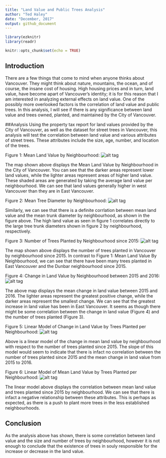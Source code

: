 ```yaml
---
title: "Land Value and Public Trees Analysis"
author: "Ted Haley"
date: "December, 2017"
output: github_document
---
```

```r
library(ezknitr)
library(readr)
```

```r
knitr::opts_chunk$set(echo = TRUE)
```

## Introduction
There are a few things that come to mind when anyone thinks about Vancouver. They might think about nature, mountains, the ocean, and of course, the insane cost of housing. High housing prices and in turn, land value, have become apart of Vancouver's identity; it is for this reason that I am interested in analyzing external effects on land value. One of the possibly more overlooked factors is the correlation of land value and public trees. In this analysis, I will see if there is any significance between land value and trees owned, planted, and maintained by the City of Vancouver.

##Analysis
Using the property tax report for land values provided by the City of Vancouver, as well as the dataset for street trees in Vancouver, this analysis will test the correlation between land value and various attributes of street trees. These attributes include the size, age, number, and location of the trees. 

Figure 1: Mean Land Value by Neighbourhood:
![alt tag](../results/tax_val_map.png)

The map shown above displays the Mean Land Value by Neighbourhood in the City of Vancouver. You can see that the darker areas represent lower land values, while the lighter areas represent areas of higher land value. These shaded areas are generated by taking the average land value per neighbourhood. We can see that land values generally higher in west Vancouver than they are in East Vancouver.

Figure 2: Mean Tree Diameter by Neighbourhood:
![alt tag](../results/tree_dia_map.png)

Similarly, we can see that there is a definite corrlation between mean land value and the mean trunk diameter by neighbourhood, as shown in the figure above. The high land value as seen in figure 1 correlates directly to the large tree trunk diameters shown in figure 2 by neighbourhood, respectively. 

Figure 3: Number of Trees Planted by Neighbourhood since 2015:
![alt tag](../results/tree_count_map.png)

The map shown above displays the number of trees planted in Vancouver by neighbourhood since 2015. In contrast to Figure 1: Mean Land Value By Neighbourhood, we can see that there have been many trees planted in East Vancouver and the Dunbar neighbourhood since 2015. 

Figure 4: Change in Land Value by Neighbourhood between 2015 and 2016:
![alt tag](../results/tax_val_ch_map.png)

The above map displays the mean change in land value between 2015 and 2016. The lighter areas represent the greatest positive change, while the darker areas represent the smallest change. We can see that the greatest increase in land value has been in East Vancouver. It seems as though there might be some correlation between the change in land value (Figure 4) and the number of trees planted (Figure 3).


Figure 5: Linear Model of Change in Land Value by Trees Planted per Neighbourhood:
![alt tag](../results/tree_val_ch_plot.png)

Above is a linear model of the change in mean land value by neighbourhood with respect to the number of trees planted since 2015. The slope of this model would seem to indicate that there is infact no correlation between the number of trees planted since 2015 and the mean change in land value from 2015 to 2016.


Figure 6: Linear Model of Mean Land Value by Trees Planted per Neighbourhood:
![alt tag](../results/tree_val_plot.png)

The linear model above displays the correlation between mean land value and trees planted since 2015 by neighbourhood. We can see that there is infact a negative relationship between these attributes. This is perhaps as expected, as there is a push to plant more trees in the less established neighbourhoods.


## Conclusion
As the analysis above has shown, there is some correlation between land value and the size and number of trees by neighbourhood, however it is not enough to conclude that the existence of trees in souly responsible for the increase or decrease in the land value. 
